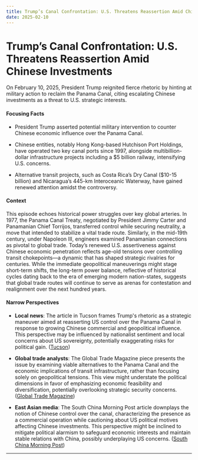 ```yaml
---
title: Trump’s Canal Confrontation: U.S. Threatens Reassertion Amid Chinese Investments
date: 2025-02-10
---
```


# Trump’s Canal Confrontation: U.S. Threatens Reassertion Amid Chinese Investments

On February 10, 2025, President Trump reignited fierce rhetoric by hinting at military action to reclaim the Panama Canal, citing escalating Chinese investments as a threat to U.S. strategic interests.

#### Focusing Facts

- President Trump asserted potential military intervention to counter Chinese economic influence over the Panama Canal.

- Chinese entities, notably Hong Kong-based Hutchison Port Holdings, have operated two key canal ports since 1997, alongside multibillion-dollar infrastructure projects including a $5 billion railway, intensifying U.S. concerns.

- Alternative transit projects, such as Costa Rica’s Dry Canal ($10-15 billion) and Nicaragua’s 445-km Interoceanic Waterway, have gained renewed attention amidst the controversy.

#### Context

This episode echoes historical power struggles over key global arteries. In 1977, the Panama Canal Treaty, negotiated by President Jimmy Carter and Panamanian Chief Torrijos, transferred control while securing neutrality, a move that intended to stabilize a vital trade route. Similarly, in the mid-19th century, under Napoleon III, engineers examined Panamanian connections as pivotal to global trade. Today’s renewed U.S. assertiveness against Chinese economic penetration reflects age-old tensions over controlling transit chokepoints—a dynamic that has shaped strategic rivalries for centuries. While the immediate geopolitical maneuverings might stage short-term shifts, the long-term power balance, reflective of historical cycles dating back to the era of emerging modern nation-states, suggests that global trade routes will continue to serve as arenas for contestation and realignment over the next hundred years.

#### Narrow Perspectives

- **Local news**: The article in Tucson frames Trump's rhetoric as a strategic maneuver aimed at reasserting US control over the Panama Canal in response to growing Chinese commercial and geopolitical influence. This perspective may be influenced by nationalist sentiment and local concerns about US sovereignty, potentially exaggerating risks for political gain. ([Tucson](https://tucson.com/opinion/column/local-opinion-i-went-to-see-if-china-has-taken-over-the-panama-canal/article_5c5c02a4-e2f9-11ef-9b75-27b34226bdea.html))

- **Global trade analysts**: The Global Trade Magazine piece presents the issue by examining viable alternatives to the Panama Canal and the economic implications of transit infrastructure, rather than focusing solely on geopolitical tensions. This view might understate the political dimensions in favor of emphasizing economic feasibility and diversification, potentially overlooking strategic security concerns. ([Global Trade Magazine](https://www.globaltrademag.com/do-viable-alternatives-to-the-panama-canal-exist/))

- **East Asian media**: The South China Morning Post article downplays the notion of Chinese control over the canal, characterizing the presence as a commercial operation while cautioning about US political motives affecting Chinese investments. This perspective might be inclined to mitigate political alarmism to safeguard economic interests and maintain stable relations with China, possibly underplaying US concerns. ([South China Morning Post](https://www.scmp.com/economy/global-economy/article/3298078/man-plan-ban-trumps-panama-tensions-augur-risk-chinese-investments))

---

